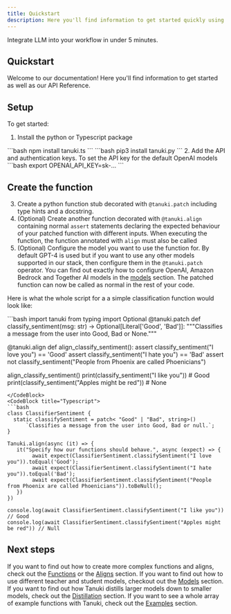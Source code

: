 ```yaml
---
title: Quickstart
description: Here you'll find information to get started quickly using Tanuki.
---
```


<Callout intent="success">
Integrate LLM into your workflow in under 5 minutes.
</Callout>

## Quickstart

Welcome to our documentation! Here you'll find information to get started as well as our API Reference.

## Setup

To get started:
1. Install the python or Typescript package
<CodeBlocks>
  <CodeBlock title="Typescript">
  ```bash
  npm install tanuki.ts
  ```
  </CodeBlock>
  <CodeBlock title="Python">
  ```bash
  pip3 install tanuki.py
  ```
  </CodeBlock>
</CodeBlocks>
2. Add the API and authentication keys. To set the API key for the default OpenAI models 

<CodeBlocks>
  <CodeBlock title="Openai setup">
  ```bash
  export OPENAI_API_KEY=sk-...
  ```
  </CodeBlock>
</CodeBlocks>

## Create the function
3. Create a python function stub decorated with `@tanuki.patch` including type hints and a docstring.
4. (Optional) Create another function decorated with `@tanuki.align` containing normal `assert` statements declaring the expected behaviour of your patched function with different inputs. When executing the function, the function annotated with `align` must also be called
5. (Optional) Configure the model you want to use the function for. By default GPT-4 is used but if you want to use any other models supported in our stack, then configure them in the  `@tanuki.patch` operator. You can find out exactly how to configure OpenAI, Amazon Bedrock and Together AI models in the [models](placeholder_url) section.
The patched function can now be called as normal in the rest of your code. 


Here is what the whole script for a a simple classification function would look like:

<CodeBlocks>
  <CodeBlock title="Python">
  ```bash
  import tanuki
  from typing import Optional
  @tanuki.patch
  def classify_sentiment(msg: str) -> Optional[Literal['Good', 'Bad']]:
      """Classifies a message from the user into Good, Bad or None."""

  @tanuki.align
  def align_classify_sentiment():
      assert classify_sentiment("I love you") == 'Good'
      assert classify_sentiment("I hate you") == 'Bad'
      assert not classify_sentiment("People from Phoenix are called Phoenicians")

  align_classify_sentiment()
  print(classify_sentiment("I like you")) # Good
  print(classify_sentiment("Apples might be red")) # None
  ```
  </CodeBlock>
  <CodeBlock title="Typescript">
  ```bash
  class ClassifierSentiment {
    static classifySentiment = patch< "Good" | "Bad", string>()
        `Classifies a message from the user into Good, Bad or null.`;
  }

  Tanuki.align(async (it) => {
     it("Specify how our functions should behave.", async (expect) => {
          await expect(ClassifierSentiment.classifySentiment("I love you")).toEqual('Good');
          await expect(ClassifierSentiment.classifySentiment("I hate you")).toEqual('Bad');
          await expect(ClassifierSentiment.classifySentiment("People from Phoenix are called Phoenicians")).toBeNull();
     })
  })

  console.log(await ClassifierSentiment.classifySentiment("I like you")) // Good
  console.log(await ClassifierSentiment.classifySentiment("Apples might be red")) // Null
  ```
  </CodeBlock>

</CodeBlocks>

## Next steps 

If you want to find out how to create more complex functions and aligns, check out the [Functions](placeholder_url) or the [Aligns](placeholder_url) section.
If you want to find out how to use different teacher and student models, checkout out the [Models](placeholder_url) section.
If you want to find out how Tanuki distills larger models down to smaller models, check out the [Distillation](placeholder_url) section.
If you want to see a whole array of example functions with Tanuki, check out the [Examples](placeholder_url) section.
